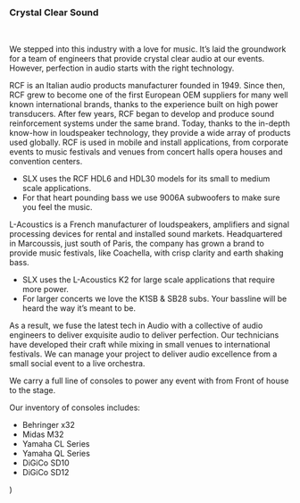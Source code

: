   <Section py="8|12|16|24" position="relative" {...props}>
    <Container width="80vw">
        <H3 m="0" lineHeight="tight" textAlign="center">
          Crystal Clear Sound
        </H3>
        <Br />
        <P>
            We stepped into this industry with a love for music. It’s laid the groundwork  for a team of engineers that provide crystal clear audio at our events. However, perfection in audio starts with the right technology.
        </P>
        <P>
            RCF is an Italian audio products manufacturer founded in 1949. Since then, RCF  grew to become one of the first European OEM suppliers for many well known international brands, thanks to the experience built on high power transducers. After few years, RCF began to develop and produce sound reinforcement systems under the same brand. Today, thanks to the in-depth know-how in loudspeaker technology, they provide a wide array of products used globally. RCF is used in mobile and install applications, from  corporate events to music festivals and venues from concert halls opera houses and convention centers.
        </P>
        <Ul>
            <Li>SLX uses the RCF HDL6 and HDL30 models for its small to medium scale applications.</Li>
            <Li>For that heart pounding bass we use 9006A subwoofers to make sure you feel the music.</Li>
        </Ul>
        <P>
            L-Acoustics is a French manufacturer of loudspeakers, amplifiers and signal processing devices for rental and installed sound markets. Headquartered in Marcoussis, just south of Paris, the company has grown a brand to provide music festivals, like Coachella, with crisp clarity and earth shaking bass.
        </P>
        <Ul>
            <Li>SLX uses the L-Acoustics K2 for large scale applications that require more power.</Li>
            <Li>For larger concerts we love the K1SB & SB28 subs. Your bassline will be heard the way it’s meant to be.</Li>
        </Ul>
        <P>
            As a result, we fuse the latest tech in Audio with a collective of audio engineers to deliver exquisite audio to deliver perfection. Our technicians have developed their craft while mixing in small venues to international festivals. We can manage your project to deliver audio excellence from a small social event to a live orchestra.
        </P>
        <P>
            We carry a full line of consoles to power any event with from Front of house to the stage.
        </P>
        <Div>
            <P>Our inventory of consoles includes:</P>
            <Ul>
            <Li>Behringer x32</Li>
            <Li>Midas M32</Li>
            <Li>Yamaha CL Series</Li>
            <Li>Yamaha QL Series</Li>
            <Li>DiGiCo SD10</Li>
            <Li>DiGiCo SD12</Li>
            </Ul>
        </Div>
    </Container>
  </Section>
)